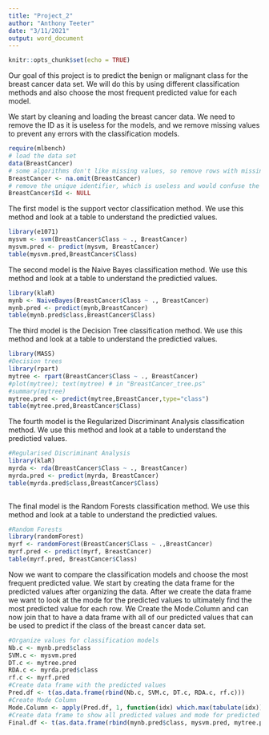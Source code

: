---
title: "Project_2"
author: "Anthony Teeter"
date: "3/11/2021"
output: word_document
---

```{r setup, include=FALSE}
knitr::opts_chunk$set(echo = TRUE)
```

Our goal of this project is to predict the benign or malignant class for the breast cancer data set. We will do this by using different classification methods and also choose the most frequent predicted value for each model. 

We start by cleaning and loading the breast cancer data. We need to remove the ID as it is useless for the models, and we remove missing values to prevent any errors with the classification models. 

```{r}
require(mlbench)
# load the data set
data(BreastCancer)
# some algorithms don't like missing values, so remove rows with missing values
BreastCancer <- na.omit(BreastCancer) 
# remove the unique identifier, which is useless and would confuse the machine learning algorithms
BreastCancer$Id <- NULL 
```

The first model is the support vector classification method. We use this method and look at a table to understand the predictied values.  

```{r}
library(e1071)
mysvm <- svm(BreastCancer$Class ~ ., BreastCancer)
mysvm.pred <- predict(mysvm, BreastCancer)
table(mysvm.pred,BreastCancer$Class)
```

The second model is the Naive Bayes classification method. We use this method and look at a table to understand the predictied values.  

```{r}
library(klaR)
mynb <- NaiveBayes(BreastCancer$Class ~ ., BreastCancer)
mynb.pred <- predict(mynb,BreastCancer)
table(mynb.pred$class,BreastCancer$Class)

```

The third model is the Decision Tree classification method. We use this method and look at a table to understand the predictied values.  

```{r}
library(MASS)
#Decision trees
library(rpart)
mytree <- rpart(BreastCancer$Class ~ ., BreastCancer)
#plot(mytree); text(mytree) # in "BreastCancer_tree.ps"
#summary(mytree)
mytree.pred <- predict(mytree,BreastCancer,type="class")
table(mytree.pred,BreastCancer$Class)
```


The fourth model is the Regularized Discriminant Analysis classification method. We use this method and look at a table to understand the predictied values.  

```{r}
#Regularised Discriminant Analysis
library(klaR)
myrda <- rda(BreastCancer$Class ~ ., BreastCancer)
myrda.pred <- predict(myrda, BreastCancer)
table(myrda.pred$class,BreastCancer$Class)
            
```

The final model is the Random Forests classification method. We use this method and look at a table to understand the predictied values.  

```{r}
#Random Forests
library(randomForest)
myrf <- randomForest(BreastCancer$Class ~ .,BreastCancer)
myrf.pred <- predict(myrf, BreastCancer)
table(myrf.pred, BreastCancer$Class)
```

Now we want to compare the classification models and choose the most frequent predicted value. We start by creating the data frame for the predicted values after organizing the data. After we create the data frame we want to look at the mode for the predicted values to ultimately find the most predicted value for each row. We Create the Mode.Column and can now join that to have a data frame with all of our predicted values that can be used to predict if the class of the breast cancer data set. 

```{r}
#Organize values for classification models
Nb.c <- mynb.pred$class
SVM.c <- mysvm.pred
DT.c <- mytree.pred
RDA.c <- myrda.pred$class
rf.c <- myrf.pred
#Create data frame with the predicted values
Pred.df <- t(as.data.frame(rbind(Nb.c, SVM.c, DT.c, RDA.c, rf.c)))
#Create Mode Column
Mode.Column <- apply(Pred.df, 1, function(idx) which.max(tabulate(idx)))
#Create data frame to show all predicted values and mode for predicted values
Final.df <- t(as.data.frame(rbind(mynb.pred$class, mysvm.pred, mytree.pred, myrda.pred$class, myrf.pred, Mode.Column)))
```


